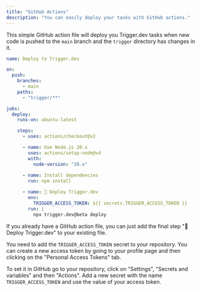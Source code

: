 ```yaml
---
title: "GitHub Actions"
description: "You can easily deploy your tasks with GitHub actions."
---
```


This simple GitHub action file will deploy you Trigger.dev tasks when new code is pushed to the `main` branch and the `trigger` directory has changes in it.

```yaml .github/workflows/release-trigger.yml
name: Deploy to Trigger.dev

on:
  push:
    branches:
      - main
    paths:
      - "trigger/**"

jobs:
  deploy:
    runs-on: ubuntu-latest

    steps:
      - uses: actions/checkout@v2

      - name: Use Node.js 20.x
        uses: actions/setup-node@v4
        with:
          node-version: "20.x"
      
      - name: Install dependencies
        run: npm install

      - name: 🚀 Deploy Trigger.dev
        env:
          TRIGGER_ACCESS_TOKEN: ${{ secrets.TRIGGER_ACCESS_TOKEN }}
        run: |
          npx trigger.dev@beta deploy
```

If you already have a GitHub action file, you can just add the final step "🚀 Deploy Trigger.dev" to your existing file.

You need to add the `TRIGGER_ACCESS_TOKEN` secret to your repository. You can create a new access token by going to your profile page and then clicking on the "Personal Access Tokens" tab.

To set it in GitHub go to your repository, click on "Settings", "Secrets and variables" and then "Actions". Add a new secret with the name `TRIGGER_ACCESS_TOKEN` and use the value of your access token.
